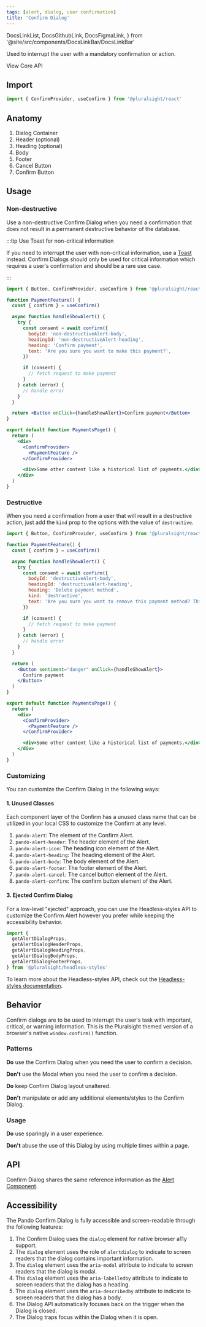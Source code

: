 ```yaml
---
tags: [alert, dialog, user confirmation]
title: 'Confirm Dialog'
---
```


  DocsLinkList,
  DocsGithubLink,
  DocsFigmaLink,
} from '@site/src/components/DocsLinkBar/DocsLinkBar'

<p className="size-xxl">
  Used to interrupt the user with a mandatory confirmation or action.
</p>

<DocsLinkList>
  <DocsGithubLink href="https://github.com/pluralsight/pando/tree/main/packages/react/src/components/context/context.tsx" />
  <DocsGithubLink href="https://github.com/pluralsight/pando/tree/main/packages/headless-styles/src/components/AlertDialog/alertDialog.ts">
    View Core API
  </DocsGithubLink>
  <DocsFigmaLink href="https://www.figma.com/file/ZmH4XsZS5WnKeo28ylM5x1/Pando-UI-kit-(Web)?node-id=1214%3A50560&t=YLA3FBYLefNvfeuf-0" />
</DocsLinkList>

## Import

```javascript
import { ConfirmProvider, useConfirm } from '@pluralsight/react'
```

## Anatomy

1. Dialog Container
2. Header (optional)
3. Heading (optional)
4. Body
5. Footer
6. Cancel Button
7. Confirm Button

## Usage

### Non-destructive

Use a non-destructive Confirm Dialog when you need a confirmation that does not result in a permanent destructive behavior of the database.

:::tip Use Toast for non-critical information

If you need to interrupt the user with non-critical information, use a [Toast](./toast.mdx) instead. Confirm Dialogs should only be used for critical information which requires a user's confirmation and should be a rare use case.

:::

<BasicConfirmDialog />

```jsx showLineNumbers title="How to use the Confirm Dialog."
import { Button, ConfirmProvider, useConfirm } from '@pluralsight/react'

function PaymentFeature() {
  const { confirm } = useConfirm()

  async function handleShowAlert() {
    try {
      const consent = await confirm({
        bodyId: 'non-destructiveAlert-body',
        headingId: 'non-destructiveAlert-heading',
        heading: 'Confirm payment',
        text: 'Are you sure you want to make this payment?',
      })

      if (consent) {
        // fetch request to make payment
      }
    } catch (error) {
      // handle error
    }
  }

  return <Button onClick={handleShowAlert}>Confirm payment</Button>
}

export default function PaymentsPage() {
  return (
    <div>
      <ConfirmProvider>
        <PaymentFeature />
      </ConfirmProvider>

      <div>Some other content like a historical list of payments.</div>
    </div>
  )
}
```

### Destructive

When you need a confirmation from a user that will result in a destructive action, just add the `kind` prop to the options with the value of `destructive`.

<DestructiveConfirmDialog />

```jsx showLineNumbers title="How to use the Destructive Confirm Dialog." {12}
import { Button, ConfirmProvider, useConfirm } from '@pluralsight/react'

function PaymentFeature() {
  const { confirm } = useConfirm()

  async function handleShowAlert() {
    try {
      const consent = await confirm({
        bodyId: 'destructiveAlert-body',
        headingId: 'destructiveAlert-heading',
        heading: 'Delete payment method',
        kind: 'destructive',
        text: 'Are you sure you want to remove this payment method? This will be a permanent action.',
      })

      if (consent) {
        // fetch request to make payment
      }
    } catch (error) {
      // handle error
    }
  }

  return (
    <Button sentiment="danger" onClick={handleShowAlert}>
      Confirm payment
    </Button>
  )
}

export default function PaymentsPage() {
  return (
    <div>
      <ConfirmProvider>
        <PaymentFeature />
      </ConfirmProvider>

      <div>Some other content like a historical list of payments.</div>
    </div>
  )
}
```

### Customizing

You can customize the Confirm Dialog in the following ways:

#### 1. Unused Classes

Each component layer of the Confirm has a unused class name that can be utilized in your local CSS to customize the Confirm at any level.

1. `pando-alert`: The element of the Confirm Alert.
2. `pando-alert-header`: The header element of the Alert.
3. `pando-alert-icon`: The heading icon element of the Alert.
4. `pando-alert-heading`: The heading element of the Alert.
5. `pando-alert-body`: The body element of the Alert.
6. `pando-alert-footer`: The footer element of the Alert.
7. `pando-alert-cancel`: The cancel button element of the Alert.
8. `pando-alert-confirm`: The confirm button element of the Alert.

#### 3. Ejected Confirm Dialog

For a low-level "ejected" approach, you can use the Headless-styles API to customize the Confirm Alert however you prefer while keeping the accessibility behavior.

```javascript showLineNumbers
import {
  getAlertDialogProps,
  getAlertDialogHeaderProps,
  getAlertDialogHeadingProps,
  getAlertDialogBodyProps,
  getAlertDialogFooterProps,
} from '@pluralsight/headless-styles'
```

To learn more about the Headless-styles API, check out the [Headless-styles documentation](https://github.com/pluralsight/pando/blob/main/packages/headless-styles/src/components/AlertDialog/alertDialog.ts).

## Behavior

Confirm dialogs are to be used to interrupt the user's task with important, critical, or warning information. This is the Pluralsight themed version of a browser's native `window.confirm()` function.

### Patterns

**Do** use the Confirm Dialog when you need the user to confirm a decision.

**Don't** use the Modal when you need the user to confirm a decision.

**Do** keep Confirm Dialog layout unaltered.

**Don't** manipulate or add any additional elements/styles to the Confirm Dialog.

### Usage

**Do** use sparingly in a user experience.

**Don't** abuse the use of this Dialog by using multiple times within a page.

## API

Confirm Dialog shares the same reference information as the [Alert Component](./alert.mdx#reference).

## Accessibility

The Pando Confirm Dialog is fully accessible and screen-readable through the following features:

1. The Confirm Dialog uses the `dialog` element for native browser a11y support.
2. The `dialog` element uses the role of `alertdialog` to indicate to screen readers that the dialog contains important information.
3. The `dialog` element uses the `aria-modal` attribute to indicate to screen readers that the dialog is modal.
4. The `dialog` element uses the `aria-labelledby` attribute to indicate to screen readers that the dialog has a heading.
5. The `dialog` element uses the `aria-describedby` attribute to indicate to screen readers that the dialog has a body.
6. The Dialog API automatically focuses back on the trigger when the Dialog is closed.
7. The Dialog traps focus within the Dialog when it is open.
